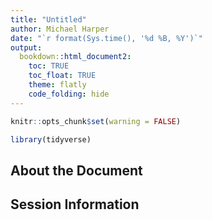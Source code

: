 ```yaml
---
title: "Untitled"
author: Michael Harper
date: "`r format(Sys.time(), '%d %B, %Y')`"
output:
  bookdown::html_document2:
    toc: TRUE
    toc_float: TRUE
    theme: flatly
    code_folding: hide
---
```


```r
knitr::opts_chunk$set(warning = FALSE)

library(tidyverse)
```

## About the Document










## Session Information
